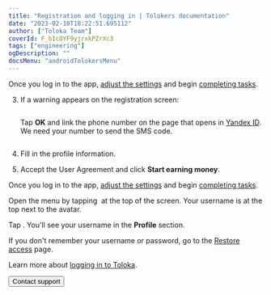 ```yaml
---
title: "Registration and logging in | Tolokers documentation"
date: "2023-02-18T18:22:51.695112"
author: ["Toloka Team"]
coverId: F_bIcOYF9yjrxkPZrXc3
tags: ["engineering"]
ogDescription: ""
docsMenu: "androidTolokersMenu"
---
```



<AuthContent1/>

Once you log in to the app, [adjust the settings](../settings) and begin [completing tasks](../tasks).

<AuthContent2/>

3. If a warning appears on the registration screen:

   <Cut title="No phone number linked">

   <Image width="260px" withBackground imageId="1676448934029" alt="" />

   Tap **OK** and link the phone number on the page that opens in [Yandex ID](https://passport.yandex.com/). We need your number to send the SMS code.

   </Cut>

   <Cut title="The phone number is linked to another account">

   <Image width="260px" withBackground imageId="1676448860301" alt="" />

   <AuthContent3/>

   </Cut>

1. Fill in the profile information.

1. Accept the User Agreement and click **Start earning money**.

Once you log in to the app, [adjust the settings](../settings) and begin [completing tasks](../tasks).

<AuthContent4/>

<FaqLoginCommon1/>

<Cut title="Where do I view my username in the mobile app?">

Open the menu by tapping <img src="https://tlkfrontprod.azureedge.net/portal-production/static/uploaded/images/1676733318631/1676733318631_original_svg.svg" alt="" /> at the top of the screen. Your username is at the top next to the avatar.

Tap <img src="https://tlkfrontprod.azureedge.net/portal-production/static/uploaded/images/1676448845247/1676448845247_original_png.png" alt="" />. You'll see your username in the **Profile** section.

</Cut>


<Cut title="I don't remember my username or password">

If you don't remember your username or password, go to the [Restore access](https://passport.yandex.com/passport?mode=restore) page.

Learn more about [logging in to Toloka](#registered).

</Cut>

<FaqLoginCommon2/>

<Button themeColor="light" view="default" size="l" type="link" url="../troubleshooting/support?form-source=auth">Contact support</Button>
